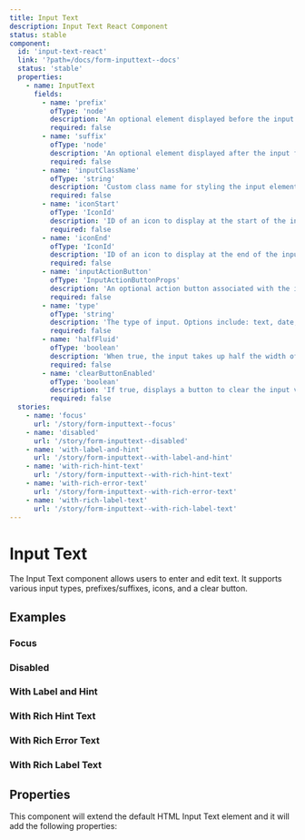 ```yaml
---
title: Input Text
description: Input Text React Component
status: stable
component:
  id: 'input-text-react'
  link: '?path=/docs/form-inputtext--docs'
  status: 'stable'
  properties:
    - name: InputText
      fields:
        - name: 'prefix'
          ofType: 'node'
          description: 'An optional element displayed before the input field.'
          required: false
        - name: 'suffix'
          ofType: 'node'
          description: 'An optional element displayed after the input field.'
          required: false
        - name: 'inputClassName'
          ofType: 'string'
          description: 'Custom class name for styling the input element.'
          required: false
        - name: 'iconStart'
          ofType: 'IconId'
          description: 'ID of an icon to display at the start of the input.'
          required: false
        - name: 'iconEnd'
          ofType: 'IconId'
          description: 'ID of an icon to display at the end of the input.'
          required: false
        - name: 'inputActionButton'
          ofType: 'InputActionButtonProps'
          description: 'An optional action button associated with the input field.'
          required: false
        - name: 'type'
          ofType: 'string'
          description: 'The type of input. Options include: text, date, datetime-local, email, month, number, password, tel, time, url, week, search.'
          required: false
        - name: 'halfFluid'
          ofType: 'boolean'
          description: 'When true, the input takes up half the width of its container.'
          required: false
        - name: 'clearButtonEnabled'
          ofType: 'boolean'
          description: 'If true, displays a button to clear the input value.'
          required: false
  stories:
    - name: 'focus'
      url: '/story/form-inputtext--focus'
    - name: 'disabled'
      url: '/story/form-inputtext--disabled'
    - name: 'with-label-and-hint'
      url: '/story/form-inputtext--with-label-and-hint'
    - name: 'with-rich-hint-text'
      url: '/story/form-inputtext--with-rich-hint-text'
    - name: 'with-rich-error-text'
      url: '/story/form-inputtext--with-rich-error-text'
    - name: 'with-rich-label-text'
      url: '/story/form-inputtext--with-rich-label-text'
---
```


# Input Text

The Input Text component allows users to enter and edit text. It supports various input types, prefixes/suffixes, icons, and a clear button.

<Section current="react" >

<ComponentPreview>
  <FormField
    label={{
      htmlFor: 'input-text-id',
      text: 'Label',
    }}
  >
    <InputText data-testid="input-text-id" id="input-text-id" />
  </FormField>
</ComponentPreview>

## Examples

### Focus

<StorybookFrame
  className="h-[200px]"
  componentId="input-text-react"
  story="focus"
/>

### Disabled

<StorybookFrame
  className="h-[200px]"
  componentId="input-text-react"
  story="disabled"
/>

### With Label and Hint

<StorybookFrame
  className="h-[200px]"
  componentId="input-text-react"
  story="with-label-and-hint"
/>

### With Rich Hint Text

<StorybookFrame
  className="h-[200px]"
  componentId="input-text-react"
  story="with-rich-hint-text"
/>

### With Rich Error Text

<StorybookFrame
  className="h-[200px]"
  componentId="input-text-react"
  story="with-rich-error-text"
/>

### With Rich Label Text

<StorybookFrame
  className="h-[200px]"
  componentId="input-text-react"
  story="with-rich-label-text"
/>
## Properties

This component will extend the default HTML Input Text element and it will add the following properties:

<ComponentPropertiesTable componentId="input-text-react" />

</Section>
